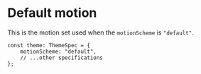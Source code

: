 
<Meta title="Foundations/Motion/Default" />

# Default motion

This is the motion set used when the `motionScheme` is `"default"`.

```tsx
const theme: ThemeSpec = {
    motionScheme: "default",
    // ...other specifications
};
```

<MotionDisplay theme={LifeSGTheme} />
